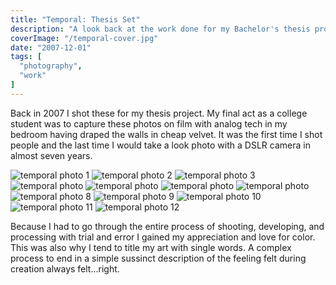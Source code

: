 ```yaml
---
title: "Temporal: Thesis Set"
description: "A look back at the work done for my Bachelor's thesis project."
coverImage: "/temporal-cover.jpg"
date: "2007-12-01"
tags: [
  "photography",
  "work"
]
---
```


Back in 2007 I shot these for my thesis project. My final act as a college student was to capture these photos on film with analog tech in my bedroom having draped the walls in cheap velvet. It was the first time I shot people and the last time I would take a look photo with a DSLR camera in almost seven years.

<div data-gallery>
  <img src="/temporal-1.jpg" alt="temporal photo 1" />
  <img src="/temporal-2.jpg" alt="temporal photo 2" />
  <img src="/temporal-3.jpg" alt="temporal photo 3" />
  <img src="/temporal-4.jpg" alt="temporal photo" />
  <img src="/temporal-5.jpg" alt="temporal photo" />
  <img src="/temporal-6.jpg" alt="temporal photo" />
  <img src="/temporal-7.jpg" alt="temporal photo" />
  <img src="/temporal-8.jpg" alt="temporal photo 8" />
  <img src="/temporal-9.jpg" alt="temporal photo 9" />
  <img src="/temporal-10.jpg" alt="temporal photo 10" />
  <img src="/temporal-11.jpg" alt="temporal photo 11" />
  <img src="/temporal-12.jpg" alt="temporal photo 12" />
</div>

Because I had to go through the entire process of shooting, developing, and processing with trial and error I gained my appreciation and love for color. This was also why I tend to title my art with single words. A complex process to end in a simple sussinct description of the feeling felt during creation always felt…right.
